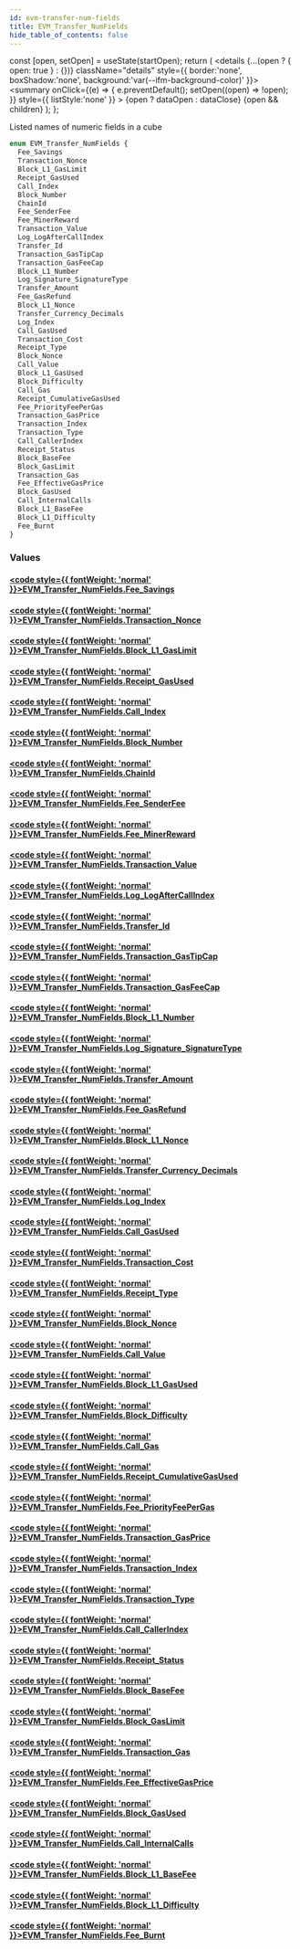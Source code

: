 ```yaml
---
id: evm-transfer-num-fields
title: EVM_Transfer_NumFields
hide_table_of_contents: false
---
```







  const [open, setOpen] = useState(startOpen);
  return (
    <details {...(open ? { open: true } : {})} className="details" style={{ border:'none', boxShadow:'none', background:'var(--ifm-background-color)' }}>
      <summary
        onClick={(e) => {
          e.preventDefault();
          setOpen((open) => !open);
        }}
        style={{ listStyle:'none' }}
      >
      {open ? dataOpen : dataClose}
      </summary>
      {open && children}
    </details>
  );
};




Listed names of numeric fields in a cube


```graphql
enum EVM_Transfer_NumFields {
  Fee_Savings
  Transaction_Nonce
  Block_L1_GasLimit
  Receipt_GasUsed
  Call_Index
  Block_Number
  ChainId
  Fee_SenderFee
  Fee_MinerReward
  Transaction_Value
  Log_LogAfterCallIndex
  Transfer_Id
  Transaction_GasTipCap
  Transaction_GasFeeCap
  Block_L1_Number
  Log_Signature_SignatureType
  Transfer_Amount
  Fee_GasRefund
  Block_L1_Nonce
  Transfer_Currency_Decimals
  Log_Index
  Call_GasUsed
  Transaction_Cost
  Receipt_Type
  Block_Nonce
  Call_Value
  Block_L1_GasUsed
  Block_Difficulty
  Call_Gas
  Receipt_CumulativeGasUsed
  Fee_PriorityFeePerGas
  Transaction_GasPrice
  Transaction_Index
  Transaction_Type
  Call_CallerIndex
  Receipt_Status
  Block_BaseFee
  Block_GasLimit
  Transaction_Gas
  Fee_EffectiveGasPrice
  Block_GasUsed
  Call_InternalCalls
  Block_L1_BaseFee
  Block_L1_Difficulty
  Fee_Burnt
}
```




### Values

#### [<code style={{ fontWeight: 'normal' }}>EVM_Transfer_NumFields.<b>Fee_Savings</b></code>](#) 
> 
> 

#### [<code style={{ fontWeight: 'normal' }}>EVM_Transfer_NumFields.<b>Transaction_Nonce</b></code>](#) 
> 
> 

#### [<code style={{ fontWeight: 'normal' }}>EVM_Transfer_NumFields.<b>Block_L1_GasLimit</b></code>](#) 
> 
> 

#### [<code style={{ fontWeight: 'normal' }}>EVM_Transfer_NumFields.<b>Receipt_GasUsed</b></code>](#) 
> 
> 

#### [<code style={{ fontWeight: 'normal' }}>EVM_Transfer_NumFields.<b>Call_Index</b></code>](#) 
> 
> 

#### [<code style={{ fontWeight: 'normal' }}>EVM_Transfer_NumFields.<b>Block_Number</b></code>](#) 
> 
> 

#### [<code style={{ fontWeight: 'normal' }}>EVM_Transfer_NumFields.<b>ChainId</b></code>](#) 
> 
> 

#### [<code style={{ fontWeight: 'normal' }}>EVM_Transfer_NumFields.<b>Fee_SenderFee</b></code>](#) 
> 
> 

#### [<code style={{ fontWeight: 'normal' }}>EVM_Transfer_NumFields.<b>Fee_MinerReward</b></code>](#) 
> 
> 

#### [<code style={{ fontWeight: 'normal' }}>EVM_Transfer_NumFields.<b>Transaction_Value</b></code>](#) 
> 
> 

#### [<code style={{ fontWeight: 'normal' }}>EVM_Transfer_NumFields.<b>Log_LogAfterCallIndex</b></code>](#) 
> 
> 

#### [<code style={{ fontWeight: 'normal' }}>EVM_Transfer_NumFields.<b>Transfer_Id</b></code>](#) 
> 
> 

#### [<code style={{ fontWeight: 'normal' }}>EVM_Transfer_NumFields.<b>Transaction_GasTipCap</b></code>](#) 
> 
> 

#### [<code style={{ fontWeight: 'normal' }}>EVM_Transfer_NumFields.<b>Transaction_GasFeeCap</b></code>](#) 
> 
> 

#### [<code style={{ fontWeight: 'normal' }}>EVM_Transfer_NumFields.<b>Block_L1_Number</b></code>](#) 
> 
> 

#### [<code style={{ fontWeight: 'normal' }}>EVM_Transfer_NumFields.<b>Log_Signature_SignatureType</b></code>](#) 
> 
> 

#### [<code style={{ fontWeight: 'normal' }}>EVM_Transfer_NumFields.<b>Transfer_Amount</b></code>](#) 
> 
> 

#### [<code style={{ fontWeight: 'normal' }}>EVM_Transfer_NumFields.<b>Fee_GasRefund</b></code>](#) 
> 
> 

#### [<code style={{ fontWeight: 'normal' }}>EVM_Transfer_NumFields.<b>Block_L1_Nonce</b></code>](#) 
> 
> 

#### [<code style={{ fontWeight: 'normal' }}>EVM_Transfer_NumFields.<b>Transfer_Currency_Decimals</b></code>](#) 
> 
> 

#### [<code style={{ fontWeight: 'normal' }}>EVM_Transfer_NumFields.<b>Log_Index</b></code>](#) 
> 
> 

#### [<code style={{ fontWeight: 'normal' }}>EVM_Transfer_NumFields.<b>Call_GasUsed</b></code>](#) 
> 
> 

#### [<code style={{ fontWeight: 'normal' }}>EVM_Transfer_NumFields.<b>Transaction_Cost</b></code>](#) 
> 
> 

#### [<code style={{ fontWeight: 'normal' }}>EVM_Transfer_NumFields.<b>Receipt_Type</b></code>](#) 
> 
> 

#### [<code style={{ fontWeight: 'normal' }}>EVM_Transfer_NumFields.<b>Block_Nonce</b></code>](#) 
> 
> 

#### [<code style={{ fontWeight: 'normal' }}>EVM_Transfer_NumFields.<b>Call_Value</b></code>](#) 
> 
> 

#### [<code style={{ fontWeight: 'normal' }}>EVM_Transfer_NumFields.<b>Block_L1_GasUsed</b></code>](#) 
> 
> 

#### [<code style={{ fontWeight: 'normal' }}>EVM_Transfer_NumFields.<b>Block_Difficulty</b></code>](#) 
> 
> 

#### [<code style={{ fontWeight: 'normal' }}>EVM_Transfer_NumFields.<b>Call_Gas</b></code>](#) 
> 
> 

#### [<code style={{ fontWeight: 'normal' }}>EVM_Transfer_NumFields.<b>Receipt_CumulativeGasUsed</b></code>](#) 
> 
> 

#### [<code style={{ fontWeight: 'normal' }}>EVM_Transfer_NumFields.<b>Fee_PriorityFeePerGas</b></code>](#) 
> 
> 

#### [<code style={{ fontWeight: 'normal' }}>EVM_Transfer_NumFields.<b>Transaction_GasPrice</b></code>](#) 
> 
> 

#### [<code style={{ fontWeight: 'normal' }}>EVM_Transfer_NumFields.<b>Transaction_Index</b></code>](#) 
> 
> 

#### [<code style={{ fontWeight: 'normal' }}>EVM_Transfer_NumFields.<b>Transaction_Type</b></code>](#) 
> 
> 

#### [<code style={{ fontWeight: 'normal' }}>EVM_Transfer_NumFields.<b>Call_CallerIndex</b></code>](#) 
> 
> 

#### [<code style={{ fontWeight: 'normal' }}>EVM_Transfer_NumFields.<b>Receipt_Status</b></code>](#) 
> 
> 

#### [<code style={{ fontWeight: 'normal' }}>EVM_Transfer_NumFields.<b>Block_BaseFee</b></code>](#) 
> 
> 

#### [<code style={{ fontWeight: 'normal' }}>EVM_Transfer_NumFields.<b>Block_GasLimit</b></code>](#) 
> 
> 

#### [<code style={{ fontWeight: 'normal' }}>EVM_Transfer_NumFields.<b>Transaction_Gas</b></code>](#) 
> 
> 

#### [<code style={{ fontWeight: 'normal' }}>EVM_Transfer_NumFields.<b>Fee_EffectiveGasPrice</b></code>](#) 
> 
> 

#### [<code style={{ fontWeight: 'normal' }}>EVM_Transfer_NumFields.<b>Block_GasUsed</b></code>](#) 
> 
> 

#### [<code style={{ fontWeight: 'normal' }}>EVM_Transfer_NumFields.<b>Call_InternalCalls</b></code>](#) 
> 
> 

#### [<code style={{ fontWeight: 'normal' }}>EVM_Transfer_NumFields.<b>Block_L1_BaseFee</b></code>](#) 
> 
> 

#### [<code style={{ fontWeight: 'normal' }}>EVM_Transfer_NumFields.<b>Block_L1_Difficulty</b></code>](#) 
> 
> 

#### [<code style={{ fontWeight: 'normal' }}>EVM_Transfer_NumFields.<b>Fee_Burnt</b></code>](#) 
> 
> 



